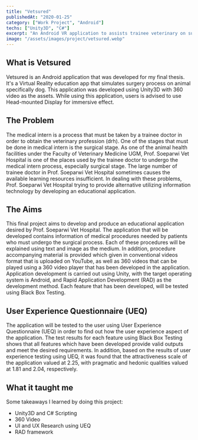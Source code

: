 ```yaml
---
title: "Vetsured"
publishedAt: "2020-01-25"
category: ["Work Project", "Android"]
techs: ["Unity3D", "C#"]
excerpt: "An Android VR application to assists trainee veterinary on surgery procedure learning."
image: "/assets/images/project/vetsured.webp"
---
```


## What is Vetsured

Vetsured is an Android application that was developed for my final thesis.
It's a Virtual Reality education app that simulates surgery process on animal specifically dog.
This application was developed using Unity3D with 360 video as the assets.
While using this application, users is advised to use Head-mounted Display for immersive effect.

## The Problem

The medical intern is a process that must be taken by a trainee doctor in order to obtain
the veterinary profession (drh). One of the stages that must be done in medical intern is the
surgical stage. As one of the animal health facilities under the Faculty of Veterinary Medicine
UGM, Prof. Soeparwi Vet Hospital is one of the places used by the trainee doctor to undergo
the medical intern process, especially surgical stage. The large number of trainee doctor in
Prof. Soeparwi Vet Hospital sometimes causes the available learning resources insufficient. In
dealing with these problems, Prof. Soeparwi Vet Hospital trying to provide alternative utilizing
information technology by developing an educational application.

## The Aims

This final project aims to develop and produce an educational application desired by Prof. Soeparwi Vet Hospital.
The application that will be developed contains information of medical procedures needed by
patients who must undergo the surgical process. Each of these procedures will be explained
using text and image as the medium. In addition, procedure accompanying material is provided
which given in conventional videos format that is uploaded on YouTube, as well as 360 videos
that can be played using a 360 video player that has been developed in the application.
Application development is carried out using Unity, with the target operating system is
Android, and Rapid Application Development (RAD) as the development method. Each feature
that has been developed, will be tested using Black Box Testing.

## User Experience Questionnaire (UEQ)

The application will be tested to the user using User Experience Questionnaire (UEQ) 
in order to find out how the user experience aspect of the application. 
The test results for each feature using Black Box Testing shows that all features which
have been developed provide valid outputs and meet the desired requirements. In addition,
based on the results of user experience testing using UEQ, it was found that the attractiveness
scale of the application valued at 2.25, with pragmatic and hedonic qualities valued at 1.81
and 2.04, respectively.

## What it taught me

Some takeaways I learned by doing this project:
- Unity3D and C# Scripting
- 360 Video
- UI and UX Research using UEQ
- RAD framework